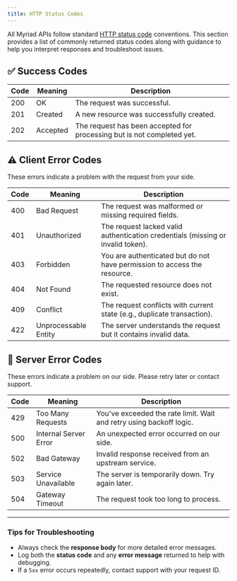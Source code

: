 ```yaml
---
title: HTTP Status Codes
---
```


All Myriad APIs follow standard [HTTP status code](https://developer.mozilla.org/en-US/docs/Web/HTTP/Status) conventions. This section provides a list of commonly returned status codes along with guidance to help you interpret responses and troubleshoot issues.

## ✅ Success Codes

| Code | Meaning        | Description                                                                 |
|------|----------------|-----------------------------------------------------------------------------|
| 200  | OK             | The request was successful.                                                 |
| 201  | Created        | A new resource was successfully created.                                    |
| 202  | Accepted       | The request has been accepted for processing but is not completed yet.      |

## ⚠️ Client Error Codes

These errors indicate a problem with the request from your side.

| Code | Meaning             | Description                                                             |
|------|---------------------|-------------------------------------------------------------------------|
| 400  | Bad Request         | The request was malformed or missing required fields.                   |
| 401  | Unauthorized        | The request lacked valid authentication credentials (missing or invalid token). |
| 403  | Forbidden           | You are authenticated but do not have permission to access the resource. |
| 404  | Not Found           | The requested resource does not exist.                                  |
| 409  | Conflict            | The request conflicts with current state (e.g., duplicate transaction). |
| 422  | Unprocessable Entity| The server understands the request but it contains invalid data.        |

## 🛑 Server Error Codes

These errors indicate a problem on our side. Please retry later or contact support.

| Code | Meaning                 | Description                                                           |
|------|-------------------------|-----------------------------------------------------------------------|
| 429  | Too Many Requests       | You've exceeded the rate limit. Wait and retry using backoff logic.  |
| 500  | Internal Server Error   | An unexpected error occurred on our side.                             |
| 502  | Bad Gateway             | Invalid response received from an upstream service.                   |
| 503  | Service Unavailable     | The server is temporarily down. Try again later.                      |
| 504  | Gateway Timeout         | The request took too long to process.                                 |

---

### Tips for Troubleshooting

- Always check the **response body** for more detailed error messages.
- Log both the **status code** and any **error message** returned to help with debugging.
- If a `5xx` error occurs repeatedly, contact support with your request ID.
